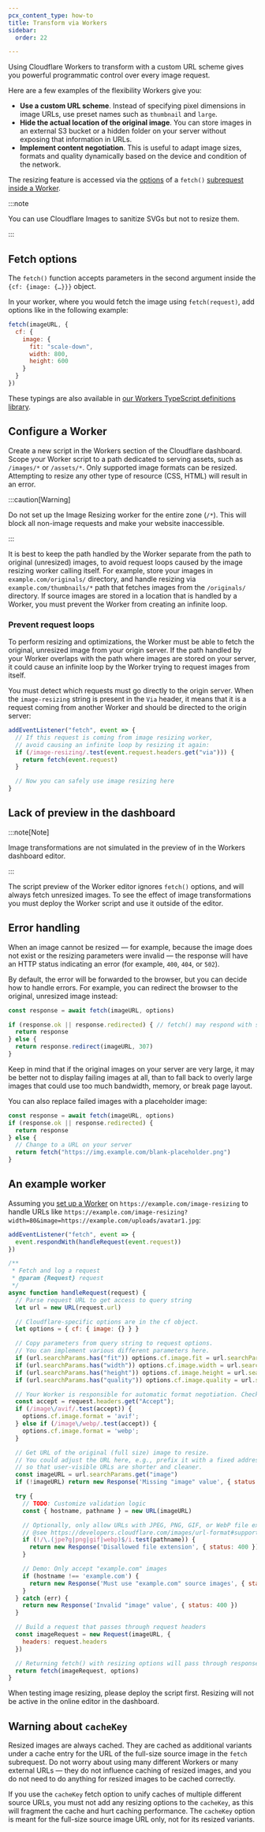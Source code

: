 ```yaml
---
pcx_content_type: how-to
title: Transform via Workers
sidebar:
  order: 22

---
```



Using Cloudflare Workers to transform with a custom URL scheme gives you powerful programmatic control over every image request.

Here are a few examples of the flexibility Workers give you:

* **Use a custom URL scheme**. Instead of specifying pixel dimensions in image URLs, use preset names such as `thumbnail` and `large`.
* **Hide the actual location of the original image**. You can store images in an external S3 bucket or a hidden folder on your server without exposing that information in URLs.
* **Implement content negotiation**. This is useful to adapt image sizes, formats and quality dynamically based on the device and condition of the network.

The resizing feature is accessed via the [options](/workers/runtime-apis/request/#the-cf-property-requestinitcfproperties) of a `fetch()` [subrequest inside a Worker](/workers/runtime-apis/fetch/).

:::note


You can use Cloudflare Images to sanitize SVGs but not to resize them.


:::

## Fetch options

The `fetch()` function accepts parameters in the second argument inside the `{cf: {image: {…}}}` object.

<Render file="supported-properties" />

In your worker, where you would fetch the image using `fetch(request)`, add options like in the following example:

```js
fetch(imageURL, {
  cf: {
    image: {
      fit: "scale-down",
      width: 800,
      height: 600
    }
  }
})
```

These typings are also available in [our Workers TypeScript definitions library](https://github.com/cloudflare/workers-types).

## Configure a Worker

Create a new script in the Workers section of the Cloudflare dashboard. Scope your Worker script to a path dedicated to serving assets, such as `/images/*` or `/assets/*`. Only supported image formats can be resized. Attempting to resize any other type of resource (CSS, HTML) will result in an error.

:::caution[Warning]


Do not set up the Image Resizing worker for the entire zone (`/*`). This will block all non-image requests and make your website inaccessible.


:::

It is best to keep the path handled by the Worker separate from the path to original (unresized) images, to avoid request loops caused by the image resizing worker calling itself. For example, store your images in `example.com/originals/` directory, and handle resizing via `example.com/thumbnails/*` path that fetches images from the `/originals/` directory. If source images are stored in a location that is handled by a Worker, you must prevent the Worker from creating an infinite loop.

### Prevent request loops

To perform resizing and optimizations, the Worker must be able to fetch the original, unresized image from your origin server. If the path handled by your Worker overlaps with the path where images are stored on your server, it could cause an infinite loop by the Worker trying to request images from itself.

You must detect which requests must go directly to the origin server. When the `image-resizing` string is present in the `Via` header, it means that it is a request coming from another Worker and should be directed to the origin server:

```js
addEventListener("fetch", event => {
  // If this request is coming from image resizing worker,
  // avoid causing an infinite loop by resizing it again:
  if (/image-resizing/.test(event.request.headers.get("via"))) {
    return fetch(event.request)
  }

  // Now you can safely use image resizing here
}
```

## Lack of preview in the dashboard

:::note[Note]


Image transformations are not simulated in the preview of in the Workers dashboard editor.


:::

The script preview of the Worker editor ignores `fetch()` options, and will always fetch unresized images. To see the effect of image transformations you must deploy the Worker script and use it outside of the editor.

## Error handling

When an image cannot be resized — for example, because the image does not exist or the resizing parameters were invalid — the response will have an HTTP status indicating an error (for example, `400`, `404`, or `502`).

By default, the error will be forwarded to the browser, but you can decide how to handle errors. For example, you can redirect the browser to the original, unresized image instead:

```js
const response = await fetch(imageURL, options)

if (response.ok || response.redirected) { // fetch() may respond with status 304
  return response
} else {
  return response.redirect(imageURL, 307)
}
```

Keep in mind that if the original images on your server are very large, it may be better not to display failing images at all, than to fall back to overly large images that could use too much bandwidth, memory, or break page layout.

You can also replace failed images with a placeholder image:

```js
const response = await fetch(imageURL, options)
if (response.ok || response.redirected) {
  return response
} else {
  // Change to a URL on your server
  return fetch("https://img.example.com/blank-placeholder.png")
}
```

## An example worker

Assuming you [set up a Worker](/workers/get-started/guide/) on `https://example.com/image-resizing` to handle URLs like `https://example.com/image-resizing?width=80&image=https://example.com/uploads/avatar1.jpg`:

```js
addEventListener("fetch", event => {
  event.respondWith(handleRequest(event.request))
})

/**
 * Fetch and log a request
 * @param {Request} request
 */
async function handleRequest(request) {
  // Parse request URL to get access to query string
  let url = new URL(request.url)

  // Cloudflare-specific options are in the cf object.
  let options = { cf: { image: {} } }

  // Copy parameters from query string to request options.
  // You can implement various different parameters here.
  if (url.searchParams.has("fit")) options.cf.image.fit = url.searchParams.get("fit")
  if (url.searchParams.has("width")) options.cf.image.width = url.searchParams.get("width")
  if (url.searchParams.has("height")) options.cf.image.height = url.searchParams.get("height")
  if (url.searchParams.has("quality")) options.cf.image.quality = url.searchParams.get("quality")

  // Your Worker is responsible for automatic format negotiation. Check the Accept header.
  const accept = request.headers.get("Accept");
  if (/image\/avif/.test(accept)) {
    options.cf.image.format = 'avif';
  } else if (/image\/webp/.test(accept)) {
    options.cf.image.format = 'webp';
  }

  // Get URL of the original (full size) image to resize.
  // You could adjust the URL here, e.g., prefix it with a fixed address of your server,
  // so that user-visible URLs are shorter and cleaner.
  const imageURL = url.searchParams.get("image")
  if (!imageURL) return new Response('Missing "image" value', { status: 400 })

  try {
    // TODO: Customize validation logic
    const { hostname, pathname } = new URL(imageURL)

    // Optionally, only allow URLs with JPEG, PNG, GIF, or WebP file extensions
    // @see https://developers.cloudflare.com/images/url-format#supported-formats-and-limitations
    if (!/\.(jpe?g|png|gif|webp)$/i.test(pathname)) {
      return new Response('Disallowed file extension', { status: 400 })
    }

    // Demo: Only accept "example.com" images
    if (hostname !== 'example.com') {
      return new Response('Must use "example.com" source images', { status: 403 })
    }
  } catch (err) {
    return new Response('Invalid "image" value', { status: 400 })
  }

  // Build a request that passes through request headers
  const imageRequest = new Request(imageURL, {
    headers: request.headers
  })

  // Returning fetch() with resizing options will pass through response with the resized image.
  return fetch(imageRequest, options)
}
```

When testing image resizing, please deploy the script first. Resizing will not be active in the online editor in the dashboard.

## Warning about `cacheKey`

Resized images are always cached. They are cached as additional variants under a cache entry for the URL of the full-size source image in the `fetch` subrequest. Do not worry about using many different Workers or many external URLs — they do not influence caching of resized images, and you do not need to do anything for resized images to be cached correctly.

If you use the `cacheKey` fetch option to unify caches of multiple different source URLs, you must not add any resizing options to the `cacheKey`, as this will fragment the cache and hurt caching performance. The `cacheKey` option is meant for the full-size source image URL only, not for its resized variants.
